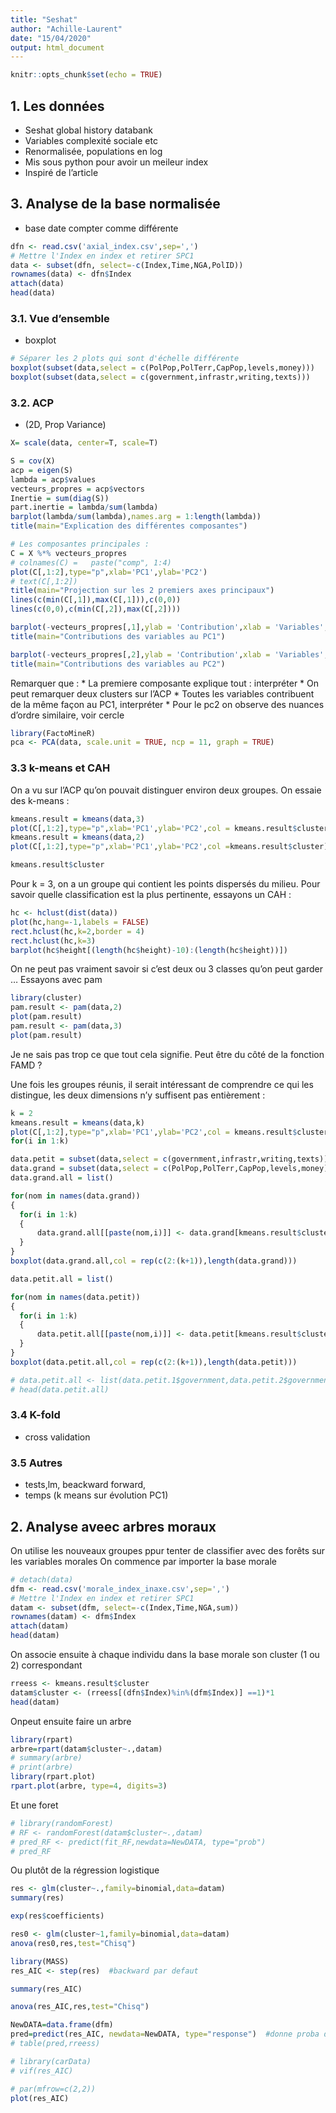 ```yaml
---
title: "Seshat"
author: "Achille-Laurent"
date: "15/04/2020"
output: html_document
---
```


```r
knitr::opts_chunk$set(echo = TRUE)
```

## 1. Les données
* Seshat global history databank
* Variables complexité sociale etc
* Renormalisée, populations en log
* Mis sous python pour avoir un meileur index
* Inspiré de l'article


## 3. Analyse de la base normalisée
* base date compter comme différente
```r
dfn <- read.csv('axial_index.csv',sep=',')
# Mettre l'Index en index et retirer SPC1
data <- subset(dfn, select=-c(Index,Time,NGA,PolID))
rownames(data) <- dfn$Index
attach(data)
head(data)
```
### 3.1. Vue d'ensemble
* boxplot
```r
# Séparer les 2 plots qui sont d'échelle différente
boxplot(subset(data,select = c(PolPop,PolTerr,CapPop,levels,money)))
boxplot(subset(data,select = c(government,infrastr,writing,texts)))
```

### 3.2. ACP
* (2D, Prop Variance)
```r
X= scale(data, center=T, scale=T) 

S = cov(X)
acp = eigen(S)
lambda = acp$values
vecteurs_propres = acp$vectors
Inertie = sum(diag(S))
part.inertie = lambda/sum(lambda)
barplot(lambda/sum(lambda),names.arg = 1:length(lambda))
title(main="Explication des différentes composantes")

# Les composantes principales : 
C = X %*% vecteurs_propres
# colnames(C) =   paste("comp", 1:4)
plot(C[,1:2],type="p",xlab='PC1',ylab='PC2')
# text(C[,1:2])
title(main="Projection sur les 2 premiers axes principaux")
lines(c(min(C[,1]),max(C[,1])),c(0,0))
lines(c(0,0),c(min(C[,2]),max(C[,2])))

barplot(-vecteurs_propres[,1],ylab = 'Contribution',xlab = 'Variables',names.arg = names(data),axes = TRUE)
title(main="Contributions des variables au PC1")

barplot(-vecteurs_propres[,2],ylab = 'Contribution',xlab = 'Variables',names.arg = names(data),axes = TRUE)
title(main="Contributions des variables au PC2")
```

Remarquer que :
* La premiere composante explique tout : interpréter
* On peut remarquer deux clusters sur l'ACP
* Toutes les variables contribuent de la même façon au PC1, interpréter
* Pour le pc2 on observe des nuances d'ordre similaire, voir cercle
```r
library(FactoMineR)
pca <- PCA(data, scale.unit = TRUE, ncp = 11, graph = TRUE)
```

### 3.3 k-means et CAH
On a vu sur l'ACP qu'on pouvait distinguer environ deux groupes. On essaie des k-means :
```r
kmeans.result = kmeans(data,3)
plot(C[,1:2],type="p",xlab='PC1',ylab='PC2',col = kmeans.result$cluster+3)
kmeans.result = kmeans(data,2)
plot(C[,1:2],type="p",xlab='PC1',ylab='PC2',col =kmeans.result$cluster)
```


```r
kmeans.result$cluster
```

Pour k = 3, on a un groupe qui contient les points dispersés du milieu.
Pour savoir quelle classification est la plus pertinente, essayons un CAH :
```r
hc <- hclust(dist(data))
plot(hc,hang=-1,labels = FALSE)
rect.hclust(hc,k=2,border = 4)
rect.hclust(hc,k=3)
barplot(hc$height[(length(hc$height)-10):(length(hc$height))])
```
On ne peut pas vraiment savoir si c'est deux ou 3 classes qu'on peut garder ... Essayons avec pam
```r
library(cluster)
pam.result <- pam(data,2)
plot(pam.result)
pam.result <- pam(data,3)
plot(pam.result)
```
Je ne sais pas trop ce que tout cela signifie.
Peut être du côté de la fonction FAMD ?


Une fois les groupes réunis, il serait intéressant de comprendre ce qui les distingue, les deux dimensions n'y suffisent pas entièrement :
```r
k = 2
kmeans.result = kmeans(data,k)
plot(C[,1:2],type="p",xlab='PC1',ylab='PC2',col = kmeans.result$cluster)
for(i in 1:k)

data.petit = subset(data,select = c(government,infrastr,writing,texts))
data.grand = subset(data,select = c(PolPop,PolTerr,CapPop,levels,money))
data.grand.all = list()

for(nom in names(data.grand))
{
  for(i in 1:k)
  {
      data.grand.all[[paste(nom,i)]] <- data.grand[kmeans.result$cluster==i,nom]
  }
}
boxplot(data.grand.all,col = rep(c(2:(k+1)),length(data.grand)))

data.petit.all = list()

for(nom in names(data.petit))
{
  for(i in 1:k)
  {
      data.petit.all[[paste(nom,i)]] <- data.petit[kmeans.result$cluster==i,nom]
  }
}
boxplot(data.petit.all,col = rep(c(2:(k+1)),length(data.petit)))

# data.petit.all <- list(data.petit.1$government,data.petit.2$government))
# head(data.petit.all)
```


### 3.4 K-fold
* cross validation

### 3.5 Autres
* tests,lm, beackward forward,
* temps (k means sur évolution PC1)

## 2. Analyse aveec arbres moraux
On utilise les nouveaux groupes ppur tenter de classifier avec des forêts sur les variables morales
On commence par importer la base morale
```r
# detach(data)
dfm <- read.csv('morale_index_inaxe.csv',sep=',')
# Mettre l'Index en index et retirer SPC1
datam <- subset(dfm, select=-c(Index,Time,NGA,sum))
rownames(datam) <- dfm$Index
attach(datam)
head(datam)
```

On associe ensuite à chaque individu dans la base morale son cluster (1 ou 2) correspondant
```r
rreess <- kmeans.result$cluster
datam$cluster <- (rreess[(dfn$Index)%in%(dfm$Index)] ==1)*1
head(datam)
```
Onpeut ensuite faire un arbre
```r
library(rpart)
arbre=rpart(datam$cluster~.,datam)
# summary(arbre)
# print(arbre)
library(rpart.plot)
rpart.plot(arbre, type=4, digits=3)
```
Et une foret
```r
# library(randomForest)
# RF <- randomForest(datam$cluster~.,datam)
# pred_RF <- predict(fit_RF,newdata=NewDATA, type="prob")
# pred_RF
```
Ou plutôt de la régression logistique

```r
res <- glm(cluster~.,family=binomial,data=datam)
summary(res)
```

```r
exp(res$coefficients)
```

```r
res0 <- glm(cluster~1,family=binomial,data=datam)
anova(res0,res,test="Chisq")
```
```r
library(MASS)
res_AIC <- step(res)  #backward par defaut
```
```r
summary(res_AIC)
```

```r
anova(res_AIC,res,test="Chisq")
```

```r
NewDATA=data.frame(dfm)
pred=predict(res_AIC, newdata=NewDATA, type="response")  #donne proba d'atre dans classe 1
# table(pred,rreess)
```

```r
# library(carData)
# vif(res_AIC)
```

```r
# par(mfrow=c(2,2))
plot(res_AIC)
```

